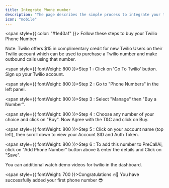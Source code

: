 ```yaml
---
title: Integrate Phone number
description: "The page describes the simple process to integrate your twilio number with your precall.ai account"
icon: "mobile"
---
```


<span style={{ color: "#1e40af" }}>
  Follow these steps to buy your Twilio Phone Number
</span>

<Note>
  Note: Twilio offers $15 in complimentary credit for new Twilio Users on their
  Twilio account which can be used to purchase a Twilio number and make outbound
  calls using that number.
</Note>

<span style={{ fontWeight: 800 }}>Step 1 :</span> Click on 'Go To Twilio' button.
Sign up your Twilio account.

<span style={{ fontWeight: 800 }}>Step 2 :</span> Go to "Phone Numbers" in the left
panel.

<span style={{ fontWeight: 800 }}>Step 3 :</span> Select "Manage" then "Buy a Number".

<span style={{ fontWeight: 800 }}>Step 4 :</span> Choose any number of your choice
and click on "Buy". Now Agree with the T&C and click on Buy.

<span style={{ fontWeight: 800 }}>Step 5 :</span>
Click on your account name (top left), then scroll down to view your Account SID
and Auth Token.

<span style={{ fontWeight: 800 }}>Step 6 :</span> To add this number to PreCallAi,
click on "Add Phone Number" button above & enter the details and Click on "Save".

<Note>You can additional watch demo videos for twilio in the dashboard.</Note>

<span style={{ fontWeight: 700 }}>Congratulations</span> 🔥🎉 You have successfully
added your first phone number 😎
